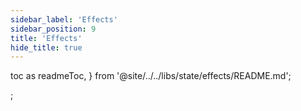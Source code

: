 ```yaml
---
sidebar_label: 'Effects'
sidebar_position: 9
title: 'Effects'
hide_title: true
---
```


  toc as readmeToc,
} from '@site/../../libs/state/effects/README.md';

<Readme />

<Docs />

<!-- Workaround for generating table of contents -->
<!-- See https://github.com/facebook/docusaurus/issues/3915#issuecomment-896193142 -->


;
